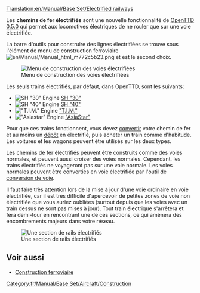 [[Translation:en/Manual/Base Set/Electrified railways]]
{{fr/Manual/Base Set/Type de chemin de fer}}

Les '''chemins de fer électrifiés''' sont une nouvelle fonctionnalité de [[fr/Archive/OpenTTD/OpenTTD 0.5.0|OpenTTD 0.5.0]] qui permet aux locomotives électriques de ne rouler que sur une voie électrifiée.

La barre d'outils pour construire des lignes électrifiées se trouve sous l'élément de menu de construction ferroviaire [[File:en/Manual/Manual html m772c5b23.png]] et est le second choix.

[[File:fr/Manual/Openttd-rail1.png|none|Menu de construction des voies électrifiées]]

Les seuls trains électrifiés, par défaut, dans OpenTTD, sont les suivants:
*[[File:en/Manual/Base Set/Trains/Sh30.png|SH "30" Engine]] [[fr/Manual/Base Set/Trains/SH "30"|SH "30"]]
*[[File:en/Manual/Base Set/Trains/Sh40.png|SH "40" Engine]] [[fr/Manual/Base Set/Trains/SH "40"|SH "40"]]
*[[File:en/Manual/Base Set/Trains/Tim.png|"T.I.M." Engine]] [[fr/Manual/Base Set/Trains/T.I.M.|"T.I.M."]]
*[[File:en/Manual/Base Set/Trains/Asiastar.png|"Asiastar" Engine]] [[fr/Manual/Base Set/Trains/AsiaStar|"AsiaStar"]]

Pour que ces trains fonctionnent, vous devez [[fr/Manual/Convertir une ligne|convertir]] votre chemin de fer et au moins un [[fr/Manual/Dépôts|dépôt]] en électrifié, puis acheter un train comme d'habitude. Les voitures et les wagons peuvent être utilisés sur les deux types.

Les chemins de fer électrifiés peuvent être construits comme des voies normales, et peuvent aussi croiser des voies normales. Cependant, les trains électrifiés ne voyageront pas sur une voie normale. Les voies normales peuvent être converties en voie électrifiée par l'outil de [[fr/Manual/Convertir une ligne|conversion de voie]].

Il faut faire très attention lors de la mise à jour d'une voie ordinaire en voie électrifiée, car il est très difficile d'apercevoir de petites zones de voie non électrifiée que vous auriez oubliées (surtout depuis que les voies avec un train dessus ne sont pas mises à jour). Tout train électrique s'arrêtera et fera demi-tour en rencontrant une de ces sections, ce qui amènera des encombrements majeurs dans votre réseau.

[[File:en/Manual/Base Set/Erailways.png|none|frame|Une section de rails électrifiés]]

{{fr/Disponibilité|0.5}}

==Voir aussi==
*[[fr/Manual/Construction Ferroviaire|Construction ferroviaire]]

[[Category:fr/Manual/Base Set/Aircraft/Construction]]